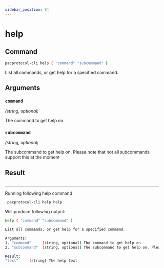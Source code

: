 ```yaml
---
sidebar_position: 84
---
```


# help
## Command

```bash
pacprotocol-cli help ( "command" "subcommand" )
```

List all commands, or get help for a specified command.



## Arguments

### `command` 
*(string, optional)*

The command to get help on


### `subcommand` 
*(string, optional)*

The subcommand to get help on. Please note that not all subcommands support this at the moment


## Result
```bash

```


___

Running following help command
```bash
 pacprotocol-cli help help
```
Will produce following output:


```bash
help ( "command" "subcommand" )

List all commands, or get help for a specified command.

Arguments:
1. "command"     (string, optional) The command to get help on
2. "subcommand"  (string, optional) The subcommand to get help on. Please note that not all subcommands support this at the moment

Result:
"text"     (string) The help text

```

